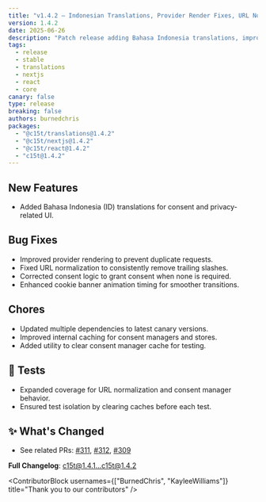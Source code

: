 ```yaml
---
title: "v1.4.2 — Indonesian Translations, Provider Render Fixes, URL Normalization"
version: 1.4.2
date: 2025-06-26
description: "Patch release adding Bahasa Indonesia translations, improving provider rendering to prevent duplicate requests, normalizing URLs to remove trailing slashes, correcting consent logic, and refining banner animations. Includes dependency updates, caching improvements, and expanded tests."
tags:
  - release
  - stable
  - translations
  - nextjs
  - react
  - core
canary: false
type: release
breaking: false
authors: burnedchris
packages:
  - "@c15t/translations@1.4.2"
  - "@c15t/nextjs@1.4.2"
  - "@c15t/react@1.4.2"
  - "c15t@1.4.2"
---
```


## New Features

- Added Bahasa Indonesia (ID) translations for consent and privacy-related UI.

## Bug Fixes

- Improved provider rendering to prevent duplicate requests.
- Fixed URL normalization to consistently remove trailing slashes.
- Corrected consent logic to grant consent when none is required.
- Enhanced cookie banner animation timing for smoother transitions.

## Chores

- Updated multiple dependencies to latest canary versions.
- Improved internal caching for consent managers and stores.
- Added utility to clear consent manager cache for testing.

## 🧪 Tests

- Expanded coverage for URL normalization and consent manager behavior.
- Ensured test isolation by clearing caches before each test.

## ✨ What's Changed

- See related PRs: [#311](https://github.com/c15t/c15t/pull/311), [#312](https://github.com/c15t/c15t/pull/312), [#309](https://github.com/c15t/c15t/pull/309)

**Full Changelog**: [c15t@1.4.1...c15t@1.4.2](https://github.com/c15t/c15t/compare/c15t@1.4.1...c15t@1.4.2)

<ContributorBlock usernames={["BurnedChris", "KayleeWilliams"]} title="Thank you to our contributors" />


